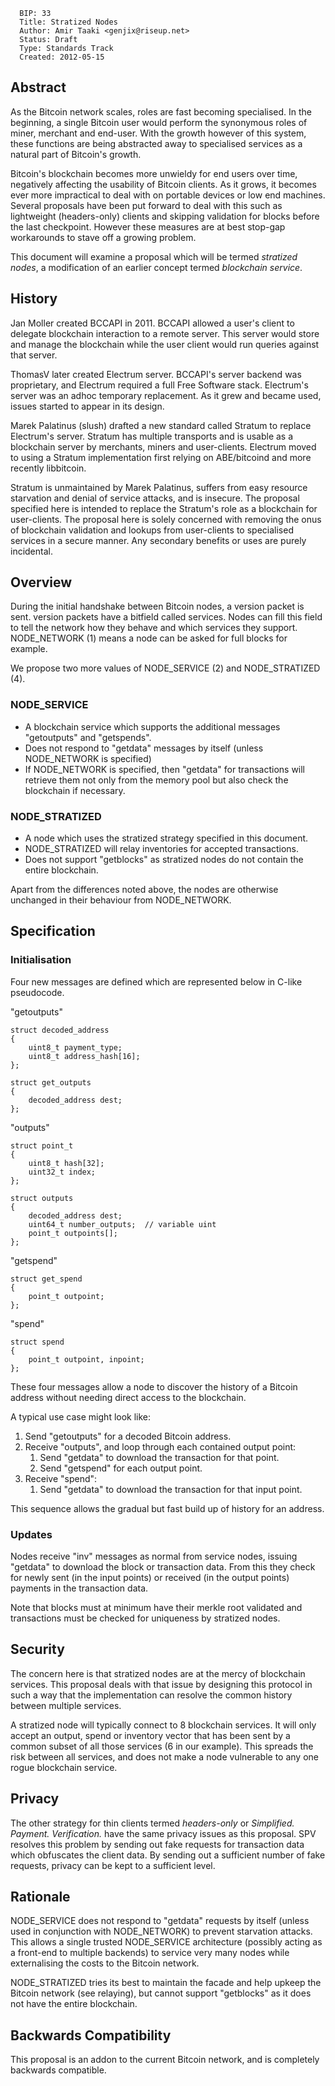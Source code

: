 <pre>
  BIP: 33
  Title: Stratized Nodes
  Author: Amir Taaki <genjix@riseup.net>
  Status: Draft
  Type: Standards Track
  Created: 2012-05-15
</pre>

== Abstract ==

As the Bitcoin network scales, roles are fast becoming specialised. In the beginning, a single Bitcoin user would perform the synonymous roles of miner, merchant and end-user. With the growth however of this system, these functions are being abstracted away to specialised services as a natural part of Bitcoin's growth.

Bitcoin's blockchain becomes more unwieldy for end users over time, negatively affecting the usability of Bitcoin clients. As it grows, it becomes ever more impractical to deal with on portable devices or low end machines. Several proposals have been put forward to deal with this such as lightweight (headers-only) clients and skipping validation for blocks before the last checkpoint. However these measures are at best stop-gap workarounds to stave off a growing problem.

This document will examine a proposal which will be termed ''stratized nodes'', a modification of an earlier concept termed ''blockchain service''.

== History ==

Jan Moller created BCCAPI in 2011. BCCAPI allowed a user's client to delegate blockchain interaction to a remote server. This server would store and manage the blockchain while the user client would run queries against that server.

ThomasV later created Electrum server. BCCAPI's server backend was proprietary, and Electrum required a full Free Software stack. Electrum's server was an adhoc temporary replacement. As it grew and became used, issues started to appear in its design.

Marek Palatinus (slush) drafted a new standard called Stratum to replace Electrum's server. Stratum has multiple transports and is usable as a blockchain server by merchants, miners and user-clients. Electrum moved to using a Stratum implementation first relying on ABE/bitcoind and more recently libbitcoin.

Stratum is unmaintained by Marek Palatinus, suffers from easy resource starvation and denial of service attacks, and is insecure. The proposal specified here is intended to replace the Stratum's role as a blockchain for user-clients. The proposal here is solely concerned with removing the onus of blockchain validation and lookups from user-clients to specialised services in a secure manner. Any secondary benefits or uses are purely incidental.

== Overview ==

During the initial handshake between Bitcoin nodes, a version packet is sent. version packets have a bitfield called services. Nodes can fill this field to tell the network how they behave and which services they support. NODE_NETWORK (1) means a node can be asked for full blocks for example.

We propose two more values of NODE_SERVICE (2) and NODE_STRATIZED (4).

=== NODE_SERVICE ===

* A blockchain service which supports the additional messages "getoutputs" and "getspends".
* Does not respond to "getdata" messages by itself (unless NODE_NETWORK is specified)
* If NODE_NETWORK is specified, then "getdata" for transactions will retrieve them not only from the memory pool but also check the blockchain if necessary.

=== NODE_STRATIZED ===

* A node which uses the stratized strategy specified in this document.
* NODE_STRATIZED will relay inventories for accepted transactions.
* Does not support "getblocks" as stratized nodes do not contain the entire blockchain.

Apart from the differences noted above, the nodes are otherwise unchanged in their behaviour from NODE_NETWORK.

== Specification ==

=== Initialisation ===

Four new messages are defined which are represented below in C-like pseudocode.

"getoutputs"
<pre>
struct decoded_address
{
    uint8_t payment_type;
    uint8_t address_hash[16];
};

struct get_outputs
{
    decoded_address dest;
};
</pre>

"outputs"
<pre>
struct point_t
{
    uint8_t hash[32];
    uint32_t index;
};

struct outputs
{
    decoded_address dest;
    uint64_t number_outputs;  // variable uint
    point_t outpoints[];
};
</pre>

"getspend"
<pre>
struct get_spend
{
    point_t outpoint;
};
</pre>

"spend"
<pre>
struct spend
{
    point_t outpoint, inpoint;
};
</pre>

These four messages allow a node to discover the history of a Bitcoin address without needing direct access to the blockchain.

A typical use case might look like:
# Send "getoutputs" for a decoded Bitcoin address.
# Receive "outputs", and loop through each contained output point:
## Send "getdata" to download the transaction for that point.
## Send "getspend" for each output point.
# Receive "spend":
## Send "getdata" to download the transaction for that input point.

This sequence allows the gradual but fast build up of history for an address.

=== Updates ===

Nodes receive "inv" messages as normal from service nodes, issuing "getdata" to download the block or transaction data. From this they check for newly sent (in the input points) or received (in the output points) payments in the transaction data.

Note that blocks must at minimum have their merkle root validated and transactions must be checked for uniqueness by stratized nodes.

== Security ==

The concern here is that stratized nodes are at the mercy of blockchain services. This proposal deals with that issue by designing this protocol in such a way that the implementation can resolve the common history between multiple services.

A stratized node will typically connect to 8 blockchain services. It will only accept an output, spend or inventory vector that has been sent by a common subset of all those services (6 in our example). This spreads the risk between all services, and does not make a node vulnerable to any one rogue blockchain service.

== Privacy ==

The other strategy for thin clients termed ''headers-only'' or ''Simplified. Payment. Verification.'' have the same privacy issues as this proposal. SPV resolves this problem by sending out fake requests for transaction data which obfuscates the client data. By sending out a sufficient number of fake requests, privacy can be kept to a sufficient level.

== Rationale ==

NODE_SERVICE does not respond to "getdata" requests by itself (unless used in conjunction with NODE_NETWORK) to prevent starvation attacks. This allows a single trusted NODE_SERVICE architecture (possibly acting as a front-end to multiple backends) to service very many nodes while externalising the costs to the Bitcoin network.

NODE_STRATIZED tries its best to maintain the facade and help upkeep the Bitcoin network (see relaying), but cannot support "getblocks" as it does not have the entire blockchain.

== Backwards Compatibility ==

This proposal is an addon to the current Bitcoin network, and is completely backwards compatible.
